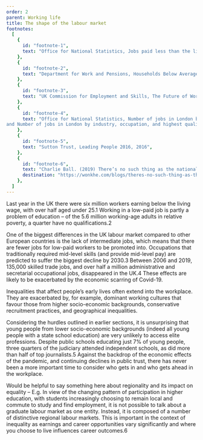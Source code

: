 ```yaml
---
order: 2
parent: Working life
title: The shape of the labour market
footnotes:
  [
    {
      id: "footnote-1",
      text: "Office for National Statistics, Jobs paid less than the living wage by age group, 2012 to 2019",
    },
    {
      id: "footnote-2",
      text: "Department for Work and Pensions, Households Below Average Income, 1994/95 to 2018/19",
    },
    {
      id: "footnote-3",
      text: "UK Commission for Employment and Skills, The Future of Work: Jobs and Skills in 2030, 2014",
    },
    {
      id: "footnote-4",
      text: "Office for National Statistics, Number of jobs in London by industry, occupation and highest qualification
and Number of jobs in London by industry, occupation, and highest qualification",
    },
    {
      id: "footnote-5",
      text: "Sutton Trust, Leading People 2016, 2016",
    },
    {
      id: "footnote-6",
      text: "Charlie Ball. (2019) There’s no such thing as the national graduate labour market.",
      destination: "https://wonkhe.com/blogs/theres-no-such-thing-as-the-national-graduate-labour-market/",
    },
  ]
---
```



<div>
  Last year in the UK there were six million workers earning below the living
  wage, with over half aged under 25.<FootnoteLink
  linkId="footnote-1">1</FootnoteLink> Working in a low-paid job is partly a
  problem of education – of the 5.6 million working-age adults in relative
  poverty, a quarter have no qualifications.<FootnoteLink
  linkId="footnote-2">2</FootnoteLink>

  One of the biggest differences in the UK labour market compared to other
  European countries is the lack of intermediate jobs, which means that there
  are fewer jobs for low-paid workers to be promoted into. Occupations that
  traditionally required mid-level skills (and provide mid-level pay) are
  predicted to suffer the biggest decline by 2030.<FootnoteLink
  linkId="footnote-3">3</FootnoteLink> Between 2006 and 2019, 135,000 skilled
  trade jobs, and over half a million administrative and secretarial
  occupational jobs, disappeared in the UK.<FootnoteLink
  linkId="footnote-4">4</FootnoteLink> These effects are likely to be exacerbated
  by the economic scarring of Covid-19.
</div>

<ResearchImage imageName="shape-of-labour-market.jpg" />

<div>
  Inequalities that affect people’s early lives often extend into the workplace.
  They are exacerbated by, for example, dominant working cultures that favour
  those from higher socio-economic backgrounds, conservative recruitment
  practices, and geographical inequalities. 

  Considering the hurdles outlined in earlier sections, it is unsurprising that
  young people from lower socio-economic backgrounds (indeed all young people
  with a state school education) are very unlikely to access elite professions.
  Despite public schools educating just 7% of young people, three quarters of
  the judiciary attended independent schools, as did more than half of top
  journalists.<FootnoteLink linkId="footnote-5">5</FootnoteLink> Against the
  backdrop of the economic effects of the pandemic, and continuing declines in
  public trust, there has never been a more important time to consider who gets
  in and who gets ahead in the workplace. 

</div>

Would be helpful to say something here about regionality and its impact on
equality – E.g. In view of the changing pattern of participation in higher
education, with students increasingly choosing to remain local and commute to
study and find employment, it is not possible to talk about a graduate labour
market as one entity. Instead, it is composed of a number of distinctive
regional labour markets. This is important in the context of inequality as
earnings and career opportunities vary significantly and where you choose to
live influences career outcomes.<FootnoteLink linkId="footnote-6">6</FootnoteLink>